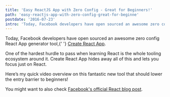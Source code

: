 ```yaml
---
title: 'Easy ReactJS App with Zero Config - Great for Beginners!'
path: 'easy-reactjs-app-with-zero-config-great-for-beginne'
postdate: '2016-07-23'
intro: 'Today, Facebook developers have open sourced an awesome zero config React App generator tool. Here is my quick video overview on this fantastic new tool that should lower the entry barrier to beginners!'
---
```



<IntroText>
  Today, Facebook developers have open sourced an awesome zero config React App
  generator tool,{' '}
  <a href="https://github.com/facebook/create-react-app">Create React App</a>.
</IntroText>

One of the hardest hurdle to pass when learning React is the whole tooling ecosystem around it. Create React App hides away all of this and lets you focus just on React.

Here’s my quick video overview on this fantastic new tool that should lower the entry barrier to beginners!

<YouTube id="JqCs1pdmf9o" />

You might want to also check [Facebook's official React blog post](https://reactjs.org/blog/2016/07/22/create-apps-with-no-configuration.html).
